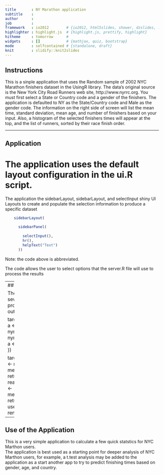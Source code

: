 ```yaml
---
title       : NY Marathon application
subtitle    : 
author      : 
job         : 
framework   : io2012        # {io2012, html5slides, shower, dzslides, ...}
highlighter : highlight.js  # {highlight.js, prettify, highlight}
hitheme     : tomorrow      # 
widgets     : []            # {mathjax, quiz, bootstrap}
mode        : selfcontained # {standalone, draft}
knit        : slidify::knit2slides
---
```



## Instructions

This is a sinple application that uses the Random sample of 2002 NYC Marathon 
finishers dataset in the UsingR library. The data's original source is the 
New York City Road Runners web site, http://www.nyrrc.org.  You must first 
select a State or Country code and a gender of the finishers.  The application 
is defaulted to NY as the State/Country code and Male as the gender code.  The 
information on the right side of screen will list the mean time, standard deviation, 
mean age, and number of finishers based on your input.  Also, a histogram of the 
selected finishers times will appear at the top, and the list of runners, sorted 
by their race finish order.  

---

## Application

# The application uses the default layout configuration in the ui.R script.
The application the sidebarLayout, sidebarLayout, and selectInput shiny UI Layouts
to create and populate the selection information to produce a specific dataset
```r
    sidebarLayout(      
      
      sidebarPanel(
        
        selectInput(),
        hr(),
        helpText("Text")
      ))
```       
Note: the code above is abbreviated.

The code allows the user to select options that the server.R file will use to process the results

---
## Application continued

The server.R file includes several reactive functions to process the code that UI outputs will use


    target_gender <- reactive({
      a <- nym.2002[ which( nym.2002$gender %in% input$gender & nym.2002$home %in% input$country ) , ]
      a <- droplevels(a)
      return(a)
    })
  
    target_mean <- reactive({
      b <- mean_m <- mean(target_gender()$time)
      return(b)
    })
    target_age <- reactive({
      ag <- mean_age <- mean(target_gender()$age)
      return(ag)
    })
```  
The ui.R uses produces results renders the results.

---
## Use of the Application
This is a very simple application to calculate a few quick statstics for NYC Marthon users.  
The application is best used as a starting point for deeper analysis of NYC Marthon users,
for example,  a t.test analysis may be added to the application as a start another app
to try to predict finishing times based on gender, age, and country.
